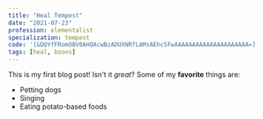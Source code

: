 ```yaml
---
title: "Heal Tempest"
date: "2021-07-23"
profession: elementalist
specialization: tempest
code: '[&DQYfFRomOBV0AHQAcwBzADUXNRfLAMsAEhcSFwAAAAAAAAAAAAAAAAAAAAA=]'
tags: [heal, boons]
---
```

This is my first blog post! Isn't it *great*?
Some of my **favorite** things are:
* Petting dogs
* Singing
* Eating potato-based foods